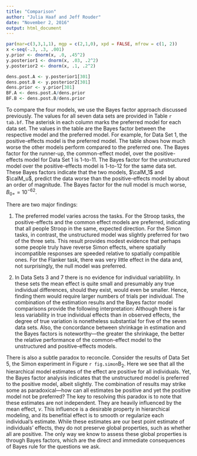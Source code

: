 ```yaml
---
title: "Comparison"
author: "Julia Haaf and Jeff Rouder"
date: "November 2, 2016"
output: html_document
---
```


```r
par(mar=c(3,3,1,1), mgp = c(2,1,0), xpd = FALSE, mfrow = c(1, 2))
x <-seq(-.3, .3, .001)
y.prior <- dnorm(x, .0, .45^2)
y.posterior1 <- dnorm(x, .03, .2^2)
y.posterior2 <- dnorm(x, .1, .2^2)

dens.post.A <- y.posterior1[301]
dens.post.B <- y.posterior2[301]
dens.prior <- y.prior[301]
BF.A <- dens.post.A/dens.prior
BF.B <- dens.post.B/dens.prior
```

To compare the four models, we use the Bayes factor approach discussed previously.  The values for all seven data sets are provided in Table `r tab.bf`. The asterisk in each column marks the preferred model for each data set. The values in the table are the Bayes factor between the respective model and the preferred model. For example, for Data Set 1, the positive-effects model is the preferred model. The table shows how much worse the other models perform compared to the preferred one. The Bayes factor for the runner-up, the common-effect model, over the positive-effects model for Data Set 1 is 1-to-11. The Bayes factor for the unstructured model over the positive-effects model is 1-to-12 for the same data set. These Bayes factors indicate that the two models, $\calM_1$ and $\calM_u$, predict the data worse than the positive-effects model by about an order of magnitude. The Bayes factor for the null model is much worse, $B_{0+} = 10^{-62}$.

There are two major findings:

1.  The preferred model varies across the tasks.  For the Stroop tasks, the positive-effects and the common effect models are preferred, indicating that all people Stroop in the same, expected direction. For the Simon tasks, in contrast, the unstructured model was slightly preferred for two of the three sets. This result provides modest evidence that perhaps some people truly have reverse Simon effects, where spatially incompatible responses are speeded relative to spatially compatible ones. For the Flanker task, there was very little effect in the data and, not surprisingly, the null model was preferred.

2. In Data Sets 3 and 7 there is no evidence for individual variablility. In these sets the mean effect is quite small and presumably any true individual differences, should they exist, would even be smaller. Hence, finding them would require larger numbers of trials per individual. The combination of the estimation results and the Bayes factor model comparisons provide the following interpretation: Although there is far less variability in true individual effects than in observed effects, the degree of true variation is nonetheless substantial for five of the seven data sets. Also, the concordance between shrinkage in estimation and the Bayes factors is noteworthy---the greater the shrinkage, the better the relative performance of the common-effect model to the unstructured and positive-effects models.

There is also a subtle paradox to reconcile.  Consider the results of Data Set 5, the Simon experiment in Figure `r fig.simon`$\mbox{B}_2$.  Here we see that all the hierarchical model estimates of the effect are positive for all individuals.  Yet, the Bayes factor analysis indicates that the unstructured model is preferred to the positive model, albeit slightly.  The combination of results may strike some as paradoxical---how can all estimates be positive and yet the positive model not be preferred?  The key to resolving this paradox is to note that these estimates are not independent.  They are heavily influenced by the mean effect, $\nu$. This influence is a desirable property in hierarchical modeling, and its benefitial effect is to smooth or regularize each individual's estimate.  While these estimates are our best point estimate of individuals' effects, they do not preserve global properties, such as whether all are positive.  The only way we know to assess these global properties is through Bayes factors, which are the direct and immediate consequences of Bayes rule for the questions we ask.